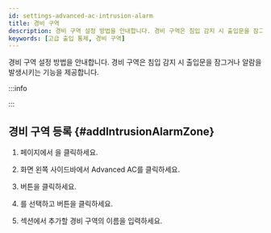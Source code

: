 ```yaml
---
id: settings-advanced-ac-intrusion-alarm
title: 경비 구역
description: 경비 구역 설정 방법을 안내합니다. 경비 구역은 침입 감지 시 출입문을 잠그거나 알람을 발생시키는 기능을 제공합니다.
keywords: [고급 출입 통제, 경비 구역]
---
```


경비 구역 설정 방법을 안내합니다. 경비 구역은 침입 감지 시 출입문을 잠그거나 알람을 발생시키는 기능을 제공합니다.

:::info

<Glossary termid='intrusion_alarm_zone' />

:::

## 경비 구역 등록 {#addIntrusionAlarmZone}

1. <Cmd sid='shell.header.launcher' /> 페이지에서 <Cmd sid='shell.header.setting' />을 클릭하세요.

1. 화면 왼쪽 사이드바에서 <Cmd>Advanced AC</Cmd>를 클릭하세요.

1. <Cmd sid='button.func.addZone' product='2' /> 버튼을 클릭하세요.

1. <Cmd sid='zone.intrusion' product='2' />를 선택하고 <Cmd sid='button.apply' product='2' /> 버튼을 클릭하세요.

1. <Cmd sid='common.info' product='2' /> 섹션에서 추가할 경비 구역의 이름을 입력하세요.
